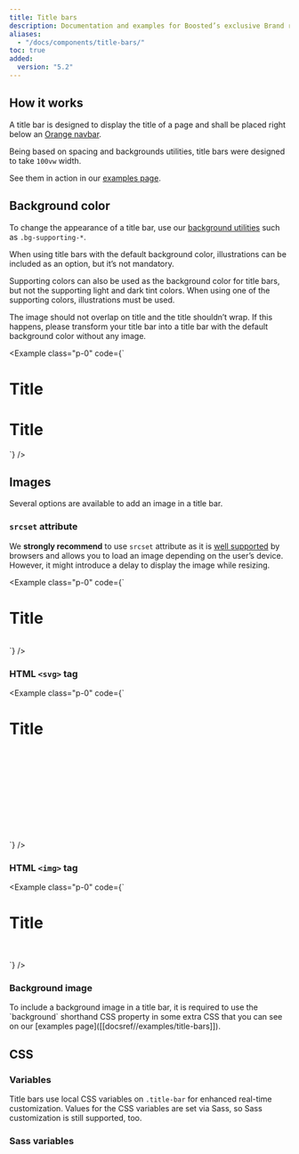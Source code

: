 ```yaml
---
title: Title bars
description: Documentation and examples for Boosted’s exclusive Brand responsive title bars.
aliases:
  - "/docs/components/title-bars/"
toc: true
added:
  version: "5.2"
---
```


## How it works

A title bar is designed to display the title of a page and shall be placed right below an [Orange navbar]([[docsref//components/orange-navbar]]).

Being based on spacing and backgrounds utilities, title bars were designed to take `100vw` width.

See them in action in our [examples page]([[docsref:/examples/title-bars]]).

## Background color

To change the appearance of a title bar, use our [background utilities]([[docsref:/utilities/background]]) such as `.bg-supporting-*`.

When using title bars with the default background color, illustrations can be included as an option, but it’s not mandatory.

Supporting colors can also be used as the background color for title bars, but not the supporting light and dark tint colors. When using one of the supporting colors, illustrations must be used.

The image should not overlap on title and the title shouldn’t wrap. If this happens, please transform your title bar into a title bar with the default background color without any image.

<Example class="p-0" code={`<div class="title-bar">
    <div class="container-xxl">
      <h1 class="display-1">Title</h1>
    </div>
  </div>

  <div class="mt-3"></div>

  <div class="bg-supporting-green title-bar" data-bs-theme="light">
    <div class="container-xxl">
      <h1 class="display-1">Title</h1>
      <picture>
        <source media="(min-width:1440px)" srcset="/docs/[[config:docs_version]]/assets/img/title-bars-illustrations/illustration-1440.png">
        <source media="(min-width:1280px)" srcset="/docs/[[config:docs_version]]/assets/img/title-bars-illustrations/illustration-1280.png">
        <source media="(min-width:1024px)" srcset="/docs/[[config:docs_version]]/assets/img/title-bars-illustrations/illustration-1024.png">
        <source media="(min-width:768px)" srcset="/docs/[[config:docs_version]]/assets/img/title-bars-illustrations/illustration-768.png">
        <source media="(min-width:480px)" srcset="/docs/[[config:docs_version]]/assets/img/title-bars-illustrations/illustration-480.png">
        <source media="(min-width:320px)" srcset="/docs/[[config:docs_version]]/assets/img/title-bars-illustrations/illustration-320.png">
        <img src="/docs/[[config:docs_version]]/assets/img/title-bars-illustrations/illustration-320.png" alt="">
      </picture>
    </div>
  </div>`} />

## Images

Several options are available to add an image in a title bar.

### `srcset` attribute

We **strongly recommend** to use `srcset` attribute as it is [well supported](https://caniuse.com/srcset) by browsers and allows you to load an image depending on the user’s device. However, it might introduce a delay to display the image while resizing.

<Example class="p-0" code={`<div class="bg-supporting-pink title-bar" data-bs-theme="light">
    <div class="container-xxl">
      <h1 class="display-1">Title</h1>
      <picture>
        <source media="(min-width:1440px)" srcset="/docs/[[config:docs_version]]/assets/img/title-bars-illustrations/illustration-1440.png">
        <source media="(min-width:1280px)" srcset="/docs/[[config:docs_version]]/assets/img/title-bars-illustrations/illustration-1280.png">
        <source media="(min-width:1024px)" srcset="/docs/[[config:docs_version]]/assets/img/title-bars-illustrations/illustration-1024.png">
        <source media="(min-width:768px)" srcset="/docs/[[config:docs_version]]/assets/img/title-bars-illustrations/illustration-768.png">
        <source media="(min-width:480px)" srcset="/docs/[[config:docs_version]]/assets/img/title-bars-illustrations/illustration-480.png">
        <source media="(min-width:320px)" srcset="/docs/[[config:docs_version]]/assets/img/title-bars-illustrations/illustration-320.png">
        <img src="/docs/[[config:docs_version]]/assets/img/title-bars-illustrations/illustration-320.png" alt="">
      </picture>
    </div>
  </div>`} />

### HTML `<svg>` tag

<Example class="p-0" code={`<div class="bg-supporting-purple title-bar" data-bs-theme="light">
    <div class="container-xxl">
      <h1 class="display-1">Title</h1>
      <svg aria-hidden="true" width="1.8em"><use xlink:href="/docs/[[config:docs_version]]/assets/img/boosted-sprite.svg#file-document"/></svg>
    </div>
  </div>`} />

### HTML `<img>` tag

<Example class="p-0" code={`<div class="bg-supporting-green title-bar" data-bs-theme="light">
    <div class="container-xxl">
      <h1 class="display-1">Title</h1>
      <img src="/docs/[[config:docs_version]]/assets/img/title-bars-illustrations/illustration-320.png" alt="" class="d-sm-none">
      <img src="/docs/[[config:docs_version]]/assets/img/title-bars-illustrations/illustration-480.png" alt="" class="d-none d-sm-block d-md-none">
      <img src="/docs/[[config:docs_version]]/assets/img/title-bars-illustrations/illustration-768.png" alt="" class="d-none d-md-block d-lg-none">
      <img src="/docs/[[config:docs_version]]/assets/img/title-bars-illustrations/illustration-1024.png" alt="" class="d-none d-lg-block d-xl-none">
      <img src="/docs/[[config:docs_version]]/assets/img/title-bars-illustrations/illustration-1280.png" alt="" class="d-none d-xl-block d-xxl-none">
      <img src="/docs/[[config:docs_version]]/assets/img/title-bars-illustrations/illustration-1440.png" alt="" class="d-none d-xxl-block">
    </div>
  </div>`} />

### Background image

<Callout>
To include a background image in a title bar, it is required to use the `background` shorthand CSS property in some extra CSS that you can see on our [examples page]([[docsref//examples/title-bars]]).
</Callout>

## CSS

### Variables

Title bars use local CSS variables on `.title-bar` for enhanced real-time customization. Values for the CSS variables are set via Sass, so Sass customization is still supported, too.

<ScssDocs name="title-bar-css-vars" file="scss/_title-bars.scss" />

### Sass variables

<ScssDocs name="title-bars-variables" file="scss/_variables.scss" />

